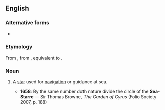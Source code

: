 {{also|seastar|sea star}}
==English==

===Alternative forms===
* {{l/en|sea-starre}}

===Etymology===
From {{etyl|enm|en}} {{m|enm|*sesterre}}, from {{etyl|ang|en}} {{m|ang|sǣsteorra||a star which guides mariners at sea}}, equivalent to {{compound|sea|star|lang=en}}.

===Noun===
{{en-noun}}

# {{context|obsolete|lang=en}} A [[star]] used for [[navigation]] or guidance at sea.
#* '''1658''': By the same number doth nature divide the circle of the '''Sea-Starre''' — Sir Thomas Browne, ''The Garden of Cyrus'' (Folio Society 2007, p. 188)